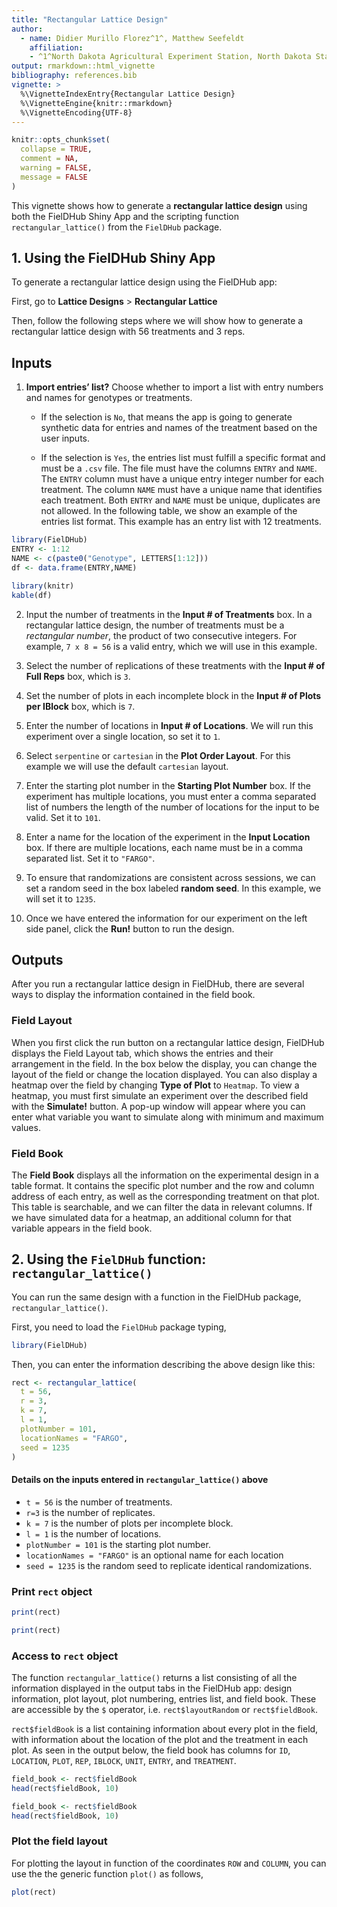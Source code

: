 ```yaml
---
title: "Rectangular Lattice Design"
author: 
  - name: Didier Murillo Florez^1^, Matthew Seefeldt
    affiliation: 
    - ^1^North Dakota Agricultural Experiment Station, North Dakota State University, USA.
output: rmarkdown::html_vignette
bibliography: references.bib
vignette: >
  %\VignetteIndexEntry{Rectangular Lattice Design}
  %\VignetteEngine{knitr::rmarkdown}
  %\VignetteEncoding{UTF-8}
---
```


```r
knitr::opts_chunk$set(
  collapse = TRUE,
  comment = NA,
  warning = FALSE, 
  message = FALSE
)
```

This vignette shows how to generate a **rectangular lattice design** using both the FielDHub Shiny App and the scripting function `rectangular_lattice()` from the `FielDHub` package.

## 1. Using the FielDHub Shiny App

To generate a rectangular lattice design using the FielDHub app:

First, go to **Lattice Designs** > **Rectangular Lattice**

Then, follow the following steps where we will show how to generate a rectangular lattice design with 56 treatments and 3 reps.

## Inputs

1. **Import entries' list?** Choose whether to import a list with entry numbers and names for genotypes or treatments.
    * If the selection is `No`, that means the app is going to generate synthetic data for entries and names of the treatment based on the user inputs.

    * If the selection is `Yes`, the entries list must fulfill a specific format and must be a `.csv` file. The file must have the columns `ENTRY` and `NAME`. The `ENTRY` column must have a unique entry integer number for each treatment. The column `NAME` must have a unique name that identifies each treatment. Both `ENTRY` and `NAME` must be unique, duplicates are not allowed. In the following table, we show an example of the entries list format. This example has an entry list with 12 treatments.

```r
library(FielDHub)
ENTRY <- 1:12
NAME <- c(paste0("Genotype", LETTERS[1:12]))
df <- data.frame(ENTRY,NAME)
```

```r
library(knitr)
kable(df)
```

2. Input the number of treatments in the **Input # of Treatments** box. In a rectangular lattice design, the number of treatments must be a _rectangular number_, the product of two consecutive integers. For example, `7 x 8 = 56` is a valid entry, which we will use in this example.

3. Select the number of replications of these treatments with the **Input # of Full Reps** box, which is `3`.

4. Set the number of plots in each incomplete block in the **Input # of Plots per IBlock** box, which is `7`.

5. Enter the number of locations in **Input # of Locations**. We will run this experiment over a single location, so set it to `1`.

6. Select `serpentine` or `cartesian` in the **Plot Order Layout**. For this example we will use the default `cartesian` layout.

7. Enter the starting plot number in the **Starting Plot Number** box. If the experiment has multiple locations, you must enter a comma separated list of numbers the length of the number of locations for the input to be valid. Set it to `101`.

8. Enter a name for the location of the experiment in the **Input Location** box. If there are multiple locations, each name must be in a comma separated list. Set it to `"FARGO"`.

9. To ensure that randomizations are consistent across sessions, we can set a random seed in the box labeled **random seed**. In this example, we will set it to `1235`. 

10. Once we have entered the information for our experiment on the left side panel, click the **Run!** button to run the design. 

## Outputs

After you run a rectangular lattice design in FielDHub, there are several ways to display the information contained in the field book. 

### Field Layout

When you first click the run button on a rectangular lattice design, FielDHub displays the Field Layout tab, which shows the entries and their arrangement in the field. In the box below the display, you can change the layout of the field or change the location displayed. 
You can also display a heatmap over the field by changing **Type of Plot** to `Heatmap`. To view a heatmap, you must first simulate an experiment over the described field with the **Simulate!** button. A pop-up window will appear where you can enter what variable you want to simulate along with minimum and maximum values. 

### Field Book

The **Field Book** displays all the information on the experimental design in a table format. It contains the specific plot number and the row and column address of each entry, as well as the corresponding treatment on that plot. This table is searchable, and we can filter the data in relevant columns. If we have simulated data for a heatmap, an additional column for that variable appears in the field book. 

## 2. Using the `FielDHub` function: `rectangular_lattice()`

You can run the same design with a function in the FielDHub package, `rectangular_lattice()`.

First, you need to load the `FielDHub` package typing,

```r
library(FielDHub)
```

Then, you can enter the information describing the above design like this:


```r
rect <- rectangular_lattice(
  t = 56,
  r = 3, 
  k = 7, 
  l = 1, 
  plotNumber = 101,
  locationNames = "FARGO", 
  seed = 1235
)
```

#### Details on the inputs entered in `rectangular_lattice()` above

*   `t = 56` is the number of treatments.
*   `r=3` is the number of replicates.
*   `k = 7` is the number of plots per incomplete block.
*   `l = 1` is the number of locations.
*   `plotNumber = 101` is the starting plot number.
*   `locationNames = "FARGO"` is an optional name for each location
*   `seed = 1235` is the random seed to replicate identical randomizations.

### Print `rect` object

```r
print(rect)
```

```r
print(rect)
```

### Access to `rect` object

The function `rectangular_lattice()` returns a list consisting of all the information displayed in the output tabs in the FielDHub app: design information, plot layout, plot numbering, entries list, and field book. These are accessible by the `$` operator, i.e. `rect$layoutRandom` or `rect$fieldBook`. 

`rect$fieldBook` is a list containing information about every plot in the field, with information about the location of the plot and the treatment in each plot. As seen in the output below, the field book has columns for `ID`, `LOCATION`, `PLOT`, `REP`, `IBLOCK`, `UNIT`, `ENTRY`, and `TREATMENT`.


```r
field_book <- rect$fieldBook
head(rect$fieldBook, 10)
```

```r
field_book <- rect$fieldBook
head(rect$fieldBook, 10)
```

### Plot the field layout

For plotting the layout in function of the coordinates `ROW` and `COLUMN`, you can use the the generic function `plot()` as follows,


```r
plot(rect)
```


<br>
<br>
<br>
